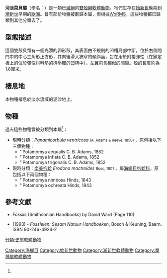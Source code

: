 {{Automatic taxobox
| fossil_range = {{fossil_range|37.2|33.9|晚[[始新世|始新世]]－早[[漸新世|漸新世]]|refs={{r |paleodb}}}}
| taxon = Potamomya
| authority = J. de C. Sowerby, 1835{{r|WoRMS_526480}}
| subdivision_ranks = [[種_(生物)|種]]
| subdivision=
}}

'''河淡菜貝屬'''（學名：{{lang|la|''Potamomya''}}）是一類已[[滅絕|滅絕]]的[[雙殼綱|雙殼綱]][[軟體動物|軟體動物]]。牠們生存在[[始新世|始新世]]晚期到[[漸新世|漸新世]]早期的[[歐洲|歐洲]]。曾有部份物種被劃歸本屬，但根據[[WoRMS|WoRMS]]，這些物種都已歸類到其他分類去了{{r|WoRMS_526480}}。

==型態描述==
這個雙殼貝類有一個光滑的卵形殼，其表面由不規則的凹槽局部中斷。位於右側閥門中的中心三角形正方形，其向後滑入狹窄的傾斜齒，旨在用於附接彈性（在鎖定板上的位於彈性材料墊的擠壓閥的凹槽中）。左翼包含相似的間隙。殼的長度約為1.6厘米。

==棲息地==
本物種棲息於淡水流域的泥沙地上。

==物種==
過去這些物種曾被分類到本屬<ref name=WoRMS_526480 />：
* 現時分類：''Panamicorbula ventricosa'' <small>(A. Adams & Reeve, 1850)</small> ，原包括以下三個物種：
** ''Potamomya aequalis C. B. Adams, 1852
** ''Potamomya inflata C. B. Adams, 1852
** ''Potamomya trigonalis C. B. Adams, 1852 
* 現時分類：[[南美抱蛤|南美抱蛤]] ''Erodona mactroides'' <small>Bosc, 1801</small> ，屬[[海螂目|海螂目]][[抱蛤科|抱蛤科]]，原包括以下兩個物種：
** ''Potamomya nimbosa Hinds, 1843
** ''Potamomya ochreata Hinds, 1843

==參考文獻==
{{reflist|refs=
<ref name="paleodb">{{cite web |url=http://paleodb.org/cgi-bin/bridge.pl?action=checkTaxonInfo&taxon_no=18100 |publisher=[[Paleobiology_Database|Paleobiology Database]] |title=''Potamomya'' |access-date=2010-01-17 |archive-date=2012-03-13 |archive-url=https://web.archive.org/web/20120313201411/http://paleodb.org/cgi-bin/bridge.pl?action=checkTaxonInfo&taxon_no=18100 |dead-url=no }}</ref>
<ref name=WoRMS_526480>{{WoRMS |id=526480
 |title=''Potamomya'' J. de C. Sowerby, 1835
 |last=Tran |first=Bastien
 |date=2010-09-22 |accessdate=2014-10-29 }}</ref>
}}
* ''Fossils'' (Smithsonian Handbooks) by David Ward (Page 110)
*{{aut|Cyril Walker & David Ward}} (1993) - ''Fossielen:  Sesam Natuur Handboeken'', Bosch & Keuning, Baarn. ISBN 90-246-4924-2
{{Taxonbar|from=Q3467497}}

[[Category:海螂目|Category:海螂目]]
[[Category:始新世動物|Category:始新世動物]]
[[Category:漸新世軟體動物|Category:漸新世軟體動物]]
[[Category:單種屬軟體動物|Category:單種屬軟體動物]]
[[分類:史前軟體動物|分類:史前軟體動物]]